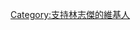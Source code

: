 {{Userbox-2
  |border-c = #00254b
  |border-s = 1
  |id1-c    = #008cca
  |id1-s    = 12
  |id1-fc   = #FFFFFF
  |info-c   = #008cca
  |info-s   = 10
  |info-fc  = #FFFFFF
  |id1      = [[File:Beast Lin basketball.jpg|55px]]
  |info     = 這個用戶喜歡<br/>「野獸」'''[[林志傑|<span style="color: white;">林志傑</span>]]'''。
  |id2-c    = #00254b
  |id2-s    = 12
  |id2-fc   = #FFFFFF
  |id2      = LIN<br/>12
}}
[[Category:支持林志傑的維基人]]